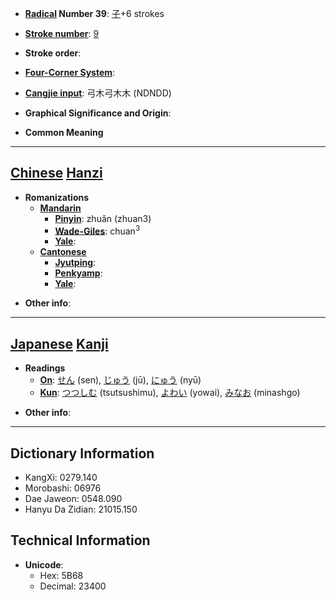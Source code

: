 * '''[[Wiktionary:Chinese radical index| Radical]] Number 39''': [[Wiktionary:Chinese radical index 子|子]]+6 strokes

* '''[[Wiktionary:Chinese total strokes index|Stroke number]]''': [[Wiktionary:Chinese total strokes index 9|9]]

* '''Stroke order''': 

* '''[[Wiktionary:Chinese four corner index|Four-Corner System]]''': 

* '''[[Wiktionary:Chinese Cangjie index|Cangjie input]]''': 弓木弓木木 (NDNDD)

* '''Graphical Significance and Origin''': 

* '''Common Meaning'''

----

== [[Chinese]] [[Hanzi]] ==

* '''Romanizations'''
** '''[[Mandarin]]'''
*** '''[[Pinyin]]''': zhuǎn (zhuan3)
*** '''[[Wade-Giles]]''': chuan<sup>3</sup>
*** '''[[Yale]]''': 
** '''[[Cantonese]]'''
*** '''[[Jyutping]]''':
*** '''[[Penkyamp]]''': 
*** '''[[Yale]]''': 

* '''Other info''': 

----

== [[Japanese]] [[Kanji]] ==

* '''Readings'''
** '''[[On]]''': [[せん]] (sen), [[じゅう]] (jū), [[にゅう]] (nyū)
** '''[[Kun]]''': [[つつしむ]] (tsutsushimu), [[よわい]] (yowai), [[みなお]] (minashgo)

* '''Other info''':  

----

== Dictionary Information ==

* KangXi: 0279.140
* Morobashi: 06976
* Dae Jaweon: 0548.090
* Hanyu Da Zidian: 21015.150

== Technical Information ==

* '''Unicode''':
** Hex: 5B68
** Decimal: 23400